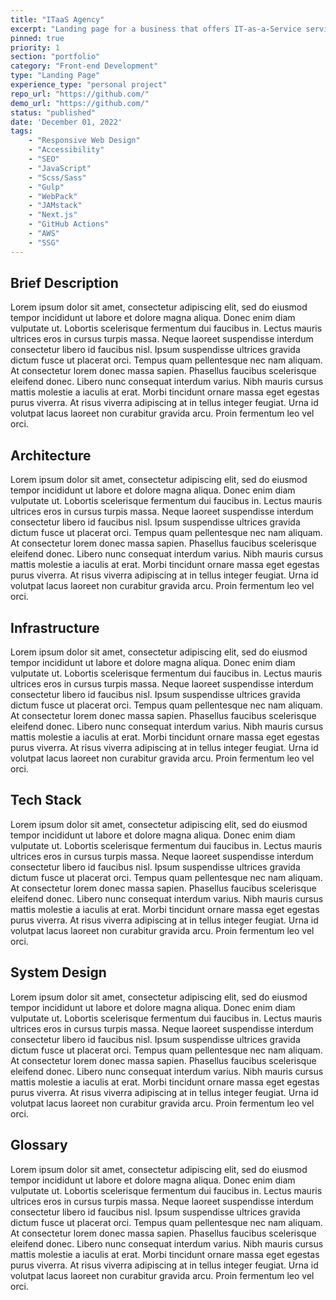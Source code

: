 ```yaml
---
title: "ITaaS Agency"
excerpt: "Landing page for a business that offers IT-as-a-Service services."
pinned: true
priority: 1
section: "portfolio"
category: "Front-end Development"
type: "Landing Page"
experience_type: "personal project"
repo_url: "https://github.com/"
demo_url: "https://github.com/"
status: "published"
date: 'December 01, 2022'
tags:
    - "Responsive Web Design"            
    - "Accessibility"
    - "SEO"
    - "JavaScript"
    - "Scss/Sass"
    - "Gulp"
    - "WebPack"
    - "JAMstack"
    - "Next.js"
    - "GitHub Actions"
    - "AWS"
    - "SSG"
---
```


## Brief Description

Lorem ipsum dolor sit amet, consectetur adipiscing elit, sed do eiusmod tempor incididunt ut labore et dolore magna aliqua. Donec enim diam vulputate ut. Lobortis scelerisque fermentum dui faucibus in. Lectus mauris ultrices eros in cursus turpis massa. Neque laoreet suspendisse interdum consectetur libero id faucibus nisl. Ipsum suspendisse ultrices gravida dictum fusce ut placerat orci. Tempus quam pellentesque nec nam aliquam. At consectetur lorem donec massa sapien. Phasellus faucibus scelerisque eleifend donec. Libero nunc consequat interdum varius. Nibh mauris cursus mattis molestie a iaculis at erat. Morbi tincidunt ornare massa eget egestas purus viverra. At risus viverra adipiscing at in tellus integer feugiat. Urna id volutpat lacus laoreet non curabitur gravida arcu. Proin fermentum leo vel orci.

## Architecture

Lorem ipsum dolor sit amet, consectetur adipiscing elit, sed do eiusmod tempor incididunt ut labore et dolore magna aliqua. Donec enim diam vulputate ut. Lobortis scelerisque fermentum dui faucibus in. Lectus mauris ultrices eros in cursus turpis massa. Neque laoreet suspendisse interdum consectetur libero id faucibus nisl. Ipsum suspendisse ultrices gravida dictum fusce ut placerat orci. Tempus quam pellentesque nec nam aliquam. At consectetur lorem donec massa sapien. Phasellus faucibus scelerisque eleifend donec. Libero nunc consequat interdum varius. Nibh mauris cursus mattis molestie a iaculis at erat. Morbi tincidunt ornare massa eget egestas purus viverra. At risus viverra adipiscing at in tellus integer feugiat. Urna id volutpat lacus laoreet non curabitur gravida arcu. Proin fermentum leo vel orci.

## Infrastructure

Lorem ipsum dolor sit amet, consectetur adipiscing elit, sed do eiusmod tempor incididunt ut labore et dolore magna aliqua. Donec enim diam vulputate ut. Lobortis scelerisque fermentum dui faucibus in. Lectus mauris ultrices eros in cursus turpis massa. Neque laoreet suspendisse interdum consectetur libero id faucibus nisl. Ipsum suspendisse ultrices gravida dictum fusce ut placerat orci. Tempus quam pellentesque nec nam aliquam. At consectetur lorem donec massa sapien. Phasellus faucibus scelerisque eleifend donec. Libero nunc consequat interdum varius. Nibh mauris cursus mattis molestie a iaculis at erat. Morbi tincidunt ornare massa eget egestas purus viverra. At risus viverra adipiscing at in tellus integer feugiat. Urna id volutpat lacus laoreet non curabitur gravida arcu. Proin fermentum leo vel orci.

## Tech Stack

Lorem ipsum dolor sit amet, consectetur adipiscing elit, sed do eiusmod tempor incididunt ut labore et dolore magna aliqua. Donec enim diam vulputate ut. Lobortis scelerisque fermentum dui faucibus in. Lectus mauris ultrices eros in cursus turpis massa. Neque laoreet suspendisse interdum consectetur libero id faucibus nisl. Ipsum suspendisse ultrices gravida dictum fusce ut placerat orci. Tempus quam pellentesque nec nam aliquam. At consectetur lorem donec massa sapien. Phasellus faucibus scelerisque eleifend donec. Libero nunc consequat interdum varius. Nibh mauris cursus mattis molestie a iaculis at erat. Morbi tincidunt ornare massa eget egestas purus viverra. At risus viverra adipiscing at in tellus integer feugiat. Urna id volutpat lacus laoreet non curabitur gravida arcu. Proin fermentum leo vel orci.

## System Design

Lorem ipsum dolor sit amet, consectetur adipiscing elit, sed do eiusmod tempor incididunt ut labore et dolore magna aliqua. Donec enim diam vulputate ut. Lobortis scelerisque fermentum dui faucibus in. Lectus mauris ultrices eros in cursus turpis massa. Neque laoreet suspendisse interdum consectetur libero id faucibus nisl. Ipsum suspendisse ultrices gravida dictum fusce ut placerat orci. Tempus quam pellentesque nec nam aliquam. At consectetur lorem donec massa sapien. Phasellus faucibus scelerisque eleifend donec. Libero nunc consequat interdum varius. Nibh mauris cursus mattis molestie a iaculis at erat. Morbi tincidunt ornare massa eget egestas purus viverra. At risus viverra adipiscing at in tellus integer feugiat. Urna id volutpat lacus laoreet non curabitur gravida arcu. Proin fermentum leo vel orci.

## Glossary

Lorem ipsum dolor sit amet, consectetur adipiscing elit, sed do eiusmod tempor incididunt ut labore et dolore magna aliqua. Donec enim diam vulputate ut. Lobortis scelerisque fermentum dui faucibus in. Lectus mauris ultrices eros in cursus turpis massa. Neque laoreet suspendisse interdum consectetur libero id faucibus nisl. Ipsum suspendisse ultrices gravida dictum fusce ut placerat orci. Tempus quam pellentesque nec nam aliquam. At consectetur lorem donec massa sapien. Phasellus faucibus scelerisque eleifend donec. Libero nunc consequat interdum varius. Nibh mauris cursus mattis molestie a iaculis at erat. Morbi tincidunt ornare massa eget egestas purus viverra. At risus viverra adipiscing at in tellus integer feugiat. Urna id volutpat lacus laoreet non curabitur gravida arcu. Proin fermentum leo vel orci.
